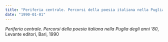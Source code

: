 ```yaml
---
title: "Periferia centrale. Percorsi della poesia italiana nella Puglia degli anni '80"
date: "1990-01-01"
---
```


_Periferia centrale. Percorsi della poesia italiana nella Puglia degli
anni ’80_, Levante editori, Bari, 1990
